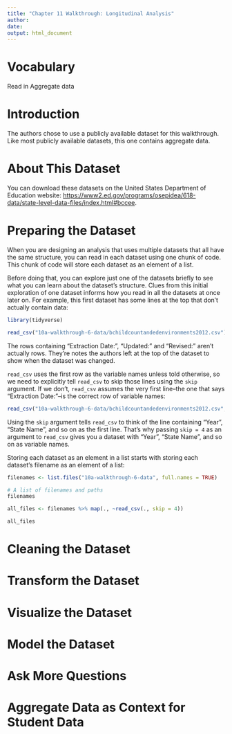 ```yaml
---
title: "Chapter 11 Walkthrough: Longitudinal Analysis"
author: 
date: 
output: html_document
---
```


# Vocabulary 

Read in
Aggregate data

# Introduction 

The authors chose to use a publicly available dataset for this walkthrough. Like most publicly available datasets, this one contains aggregate data. 

# About This Dataset 

You can download these datasets on the United States Department of Education website: [https://www2.ed.gov/programs/osepidea/618-data/state-level-data-files/index.html#bccee]("https://www2.ed.gov/programs/osepidea/618-data/state-level-data-files/index.html#bccee").

# Preparing the Dataset 

When you are designing an analysis that uses multiple datasets that all have the same structure, you can read in each dataset using one chunk of code. This chunk of code will store each dataset as an element of a list. 

Before doing that, you can explore just one of the datasets briefly to see what you can learn about the dataset's structure. Clues from this initial exploration of one dataset informs how you read in all the datasets at once later on. For example, this first dataset has some lines at the top that don't actually contain data: 

```r
library(tidyverse)

read_csv("10a-walkthrough-6-data/bchildcountandedenvironments2012.csv")
```

The rows containing "Extraction Date:", "Updated:" and "Revised:" aren't actually rows. They're notes the authors left at the top of the dataset to show when the dataset was changed. 

`read_csv` uses the first row as the variable names unless told otherwise, so we need to explicitly tell `read_csv` to skip those lines using the `skip` argument. If we don't, `read_csv` assumes the very first line--the one that says "Extraction Date:"--is the correct row of variable names: 

```r
read_csv("10a-walkthrough-6-data/bchildcountandedenvironments2012.csv", skip = 4)
```

Using the `skip` argument tells `read_csv` to think of the line containing "Year", "State Name", and so on as the first line. That's why passing `skip = 4` as an argument to `read_csv` gives you a dataset with "Year", "State Name", and so on as variable names. 

Storing each dataset as an element in a list starts with storing each dataset's filename as an element of a list: 

```r
filenames <- list.files("10a-walkthrough-6-data", full.names = TRUE)

# A list of filenames and paths
filenames
```

```r
all_files <- filenames %>% map(., ~read_csv(., skip = 4))

all_files
```

# Cleaning the Dataset 

# Transform the Dataset 

# Visualize the Dataset  

# Model the Dataset 

# Ask More Questions  

# Aggregate Data as Context for Student Data 